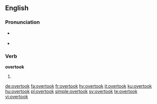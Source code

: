 ==English==

===Pronunciation===
* {{a|US}} {{IPA|/oʊ.vɚ.tʊk/|lang=en}}
* {{audio|En-us-overtook.ogg|Audio (US)|lang=en}}

===Verb===
'''overtook'''

# {{en-simple past of|overtake}}

[[de:overtook]]
[[fa:overtook]]
[[fr:overtook]]
[[hy:overtook]]
[[it:overtook]]
[[ku:overtook]]
[[hu:overtook]]
[[pl:overtook]]
[[simple:overtook]]
[[sv:overtook]]
[[te:overtook]]
[[vi:overtook]]